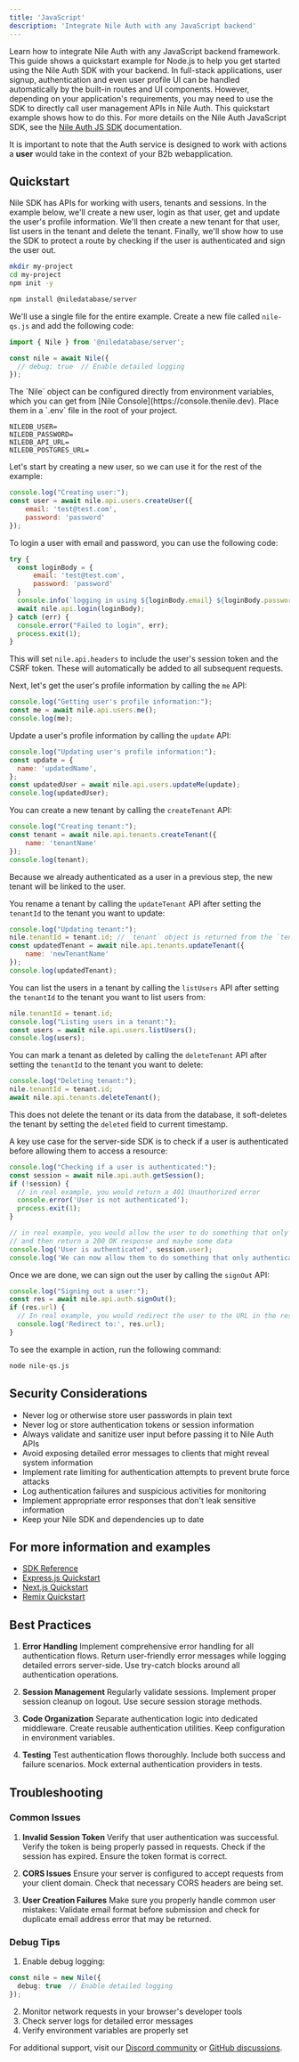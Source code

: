 ```yaml
---
title: 'JavaScript'
description: 'Integrate Nile Auth with any JavaScript backend'
---
```


Learn how to integrate Nile Auth with any JavaScript backend framework. This guide shows a quickstart example for Node.js to help you get started using 
the Nile Auth SDK with your backend. In full-stack applications, user signup, authentication and even user profile UI can be handled automatically by the 
built-in routes and UI components. However, depending on your application's requirements, you may need to use the SDK to directly call user management 
APIs in Nile Auth. This quickstart example shows how to do this. For more details on the Nile Auth JavaScript SDK, see the [Nile Auth JS SDK](/auth/sdk-reference/nile-js) documentation.

<Tip>It is important to note that the Auth service is designed to work with actions a **user** would take in the context of your B2b webapplication.</Tip>

## Quickstart

Nile SDK has APIs for working with users, tenants and sessions. 
In the example below, we'll create a new user, login as that user, get and update the user's profile information.
We'll then create a new tenant for that user, list users in the tenant and delete the tenant. Finally, we'll show how to use the SDK to protect a route by checking if 
the user is authenticated and sign the user out.

<Steps>
<Step title="Create a new NodeJS project">

```bash
mkdir my-project
cd my-project
npm init -y
```
</Step>

<Step title="Install the Nile Auth SDK">

```bash
npm install @niledatabase/server
```

</Step>

<Step title="Import and initialize the Nile Auth SDK">

We'll use a single file for the entire example. Create a new file called `nile-qs.js` and add the following code:

```javascript
import { Nile } from '@niledatabase/server';

const nile = await Nile({
  // debug: true  // Enable detailed logging
});
```

</Step>
<Step title="Configure the Nile Auth SDK with your environment variables">
The `Nile` object can be configured directly from environment variables, which you can get from [Nile Console](https://console.thenile.dev).
Place them in a `.env` file in the root of your project.

```
NILEDB_USER=
NILEDB_PASSWORD=
NILEDB_API_URL=
NILEDB_POSTGRES_URL=
```
</Step>
<Step title="Create a new user">

Let's start by creating a new user, so we can use it for the rest of the example:

```javascript create
console.log("Creating user:");
const user = await nile.api.users.createUser({
    email: 'test@test.com',
    password: 'password'
});
```

</Step>
<Step title="Login a user with email and password">

To login a user with email and password, you can use the following code:

```javascript login
try {
  const loginBody = {
      email: 'test@test.com',
      password: 'password'
  }
  console.info(`logging in using ${loginBody.email} ${loginBody.password}`);
  await nile.api.login(loginBody);
} catch (err) {
  console.error("Failed to login", err);
  process.exit(1);
}
```

This will set `nile.api.headers` to include the user's session token and the CSRF token. These will automatically be added to all subsequent requests.

</Step>
<Step title="Get the user's profile information">

Next, let's get the user's profile information by calling the `me` API:

```javascript me
console.log("Getting user's profile information:");
const me = await nile.api.users.me();
console.log(me);
```

</Step>
<Step title="Update a user's profile information">

Update a user's profile information by calling the `update` API:

```javascript update
console.log("Updating user's profile information:");
const update = {
  name: 'updatedName',
};
const updatedUser = await nile.api.users.updateMe(update);
console.log(updatedUser);
```
</Step>
<Step title="Create a new tenant">

You can create a new tenant by calling the `createTenant` API:

```javascript create-tenant
console.log("Creating tenant:");
const tenant = await nile.api.tenants.createTenant({
    name: 'tenantName'
});
console.log(tenant);
```
<Tip> Because we already authenticated as a user in a previous step, the new tenant will be linked to the user. </Tip>

</Step>
<Step title="Update a tenant">

You rename a tenant by calling the `updateTenant` API after setting the `tenantId` to the tenant you want to update:

```javascript update-tenant
console.log("Updating tenant:");
nile.tenantId = tenant.id; // `tenant` object is returned from the `tenants.create` call in the previous step
const updatedTenant = await nile.api.tenants.updateTenant({
    name: 'newTenantName'
});
console.log(updatedTenant);
```
</Step>
<Step title="List users in a tenant">

You can list the users in a tenant by calling the `listUsers` API after setting the `tenantId` to the tenant you want to list users from:

```javascript list-users
nile.tenantId = tenant.id;
console.log("Listing users in a tenant:");
const users = await nile.api.users.listUsers();
console.log(users);
```
</Step>
<Step title="Delete a tenant">

You can mark a tenant as deleted by calling the `deleteTenant` API after setting the `tenantId` to the tenant you want to delete:

```javascript delete-tenant
console.log("Deleting tenant:");
nile.tenantId = tenant.id; 
await nile.api.tenants.deleteTenant();
```

<Tip> This does not delete the tenant or its data from the database, it soft-deletes the tenant by setting the `deleted` field to current timestamp. </Tip>
</Step>
<Step title="Check if a user is authenticated">

A key use case for the server-side SDK is to check if a user is authenticated before allowing them to access a resource:

```typescript check-auth
console.log("Checking if a user is authenticated:");
const session = await nile.api.auth.getSession();
if (!session) {
  // in real example, you would return a 401 Unauthorized error
  console.error('User is not authenticated');
  process.exit(1);
}

// in real example, you would allow the user to do something that only authenticated users can do
// and then return a 200 OK response and maybe some data
console.log('User is authenticated', session.user);
console.log('We can now allow them to do something that only authenticated users can do');
```

</Step>
<Step title="Sign out a user">

Once we are done, we can sign out the user by calling the `signOut` API:

```javascript signOut
console.log("Signing out a user:");
const res = await nile.api.auth.signOut();
if (res.url) {
  // In real example, you would redirect the user to the URL in the response
  console.log('Redirect to:', res.url);
}
```

</Step>
<Step title="Run the example">

To see the example in action, run the following command:

```bash
node nile-qs.js
```

</Step>
</Steps>

## Security Considerations
- Never log or otherwise store user passwords in plain text
- Never log or store authentication tokens or session information
- Always validate and sanitize user input before passing it to Nile Auth APIs
- Avoid exposing detailed error messages to clients that might reveal system information
- Implement rate limiting for authentication attempts to prevent brute force attacks
- Log authentication failures and suspicious activities for monitoring
- Implement appropriate error responses that don't leak sensitive information
- Keep your Nile SDK and dependencies up to date

## For more information and examples

- [SDK Reference](/auth/sdk-reference/nile-js)
- [Express.js Quickstart](/auth/backendframeworks/express)
- [Next.js Quickstart](/auth/frontendframeworks/nextjs)
- [Remix Quickstart](/auth/frontendframeworks/remix)


## Best Practices

1. **Error Handling**
   Implement comprehensive error handling for all authentication flows. Return user-friendly error messages while logging detailed errors server-side. Use try-catch blocks around all authentication operations.

2. **Session Management**
   Regularly validate sessions. Implement proper session cleanup on logout. Use secure session storage methods.

3. **Code Organization**
   Separate authentication logic into dedicated middleware. Create reusable authentication utilities. Keep configuration in environment variables.

4. **Testing**
   Test authentication flows thoroughly. Include both success and failure scenarios. Mock external authentication providers in tests.

## Troubleshooting

### Common Issues

1. **Invalid Session Token**
   Verify that user authentication was successful. Verify the token is being properly passed in requests. Check if the session has expired. Ensure the token format is correct.

2. **CORS Issues**
   Ensure your server is configured to accept requests from your client domain. Check that necessary CORS headers are being set.

3. **User Creation Failures**
   Make sure you properly handle common user mistakes: Validate email format before submission and check for duplicate email address error that may be returned.

### Debug Tips

1. Enable debug logging:
```typescript
const nile = new Nile({
  debug: true  // Enable detailed logging
});
```

2. Monitor network requests in your browser's developer tools
3. Check server logs for detailed error messages
4. Verify environment variables are properly set

For additional support, visit our [Discord community](https://discord.gg/niledatabase) or [GitHub discussions](https://github.com/niledatabase/nile/discussions). 